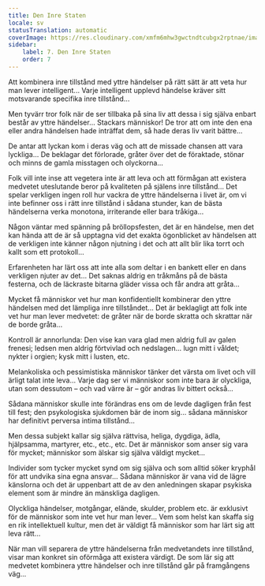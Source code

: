 ```yaml
---
title: Den Inre Staten
locale: sv
statusTranslation: automatic
coverImage: https://res.cloudinary.com/xmfm6mhw3gwctndtcubgx2rptnae/image/upload/v1740468922/small_cover_tratado_de_psicologia_revolucionaria_a4c0dca4e0.webp
sidebar:
    label: 7. Den Inre Staten
    order: 7
---
```

Att kombinera inre tillstånd med yttre händelser på rätt sätt är att veta hur man lever intelligent... Varje intelligent upplevd händelse kräver sitt motsvarande specifika inre tillstånd...

Men tyvärr tror folk när de ser tillbaka på sina liv att dessa i sig själva enbart består av yttre händelser... Stackars människor! De tror att om inte den ena eller andra händelsen hade inträffat dem, så hade deras liv varit bättre...

De antar att lyckan kom i deras väg och att de missade chansen att vara lyckliga... De beklagar det förlorade, gråter över det de föraktade, stönar och minns de gamla misstagen och olyckorna...

Folk vill inte inse att vegetera inte är att leva och att förmågan att existera medvetet uteslutande beror på kvaliteten på själens inre tillstånd... Det spelar verkligen ingen roll hur vackra de yttre händelserna i livet är, om vi inte befinner oss i rätt inre tillstånd i sådana stunder, kan de bästa händelserna verka monotona, irriterande eller bara tråkiga...

Någon väntar med spänning på bröllopsfesten, det är en händelse, men det kan hända att de är så upptagna vid det exakta ögonblicket av händelsen att de verkligen inte känner någon njutning i det och att allt blir lika torrt och kallt som ett protokoll...

Erfarenheten har lärt oss att inte alla som deltar i en bankett eller en dans verkligen njuter av det... Det saknas aldrig en tråkmåns på de bästa festerna, och de läckraste bitarna gläder vissa och får andra att gråta...

Mycket få människor vet hur man konfidentiellt kombinerar den yttre händelsen med det lämpliga inre tillståndet... Det är beklagligt att folk inte vet hur man lever medvetet: de gråter när de borde skratta och skrattar när de borde gråta...

Kontroll är annorlunda: Den vise kan vara glad men aldrig full av galen frenesi; ledsen men aldrig förtvivlad och nedslagen... lugn mitt i våldet; nykter i orgien; kysk mitt i lusten, etc.

Melankoliska och pessimistiska människor tänker det värsta om livet och vill ärligt talat inte leva... Varje dag ser vi människor som inte bara är olyckliga, utan som dessutom – och vad värre är – gör andras liv bittert också...

Sådana människor skulle inte förändras ens om de levde dagligen från fest till fest; den psykologiska sjukdomen bär de inom sig... sådana människor har definitivt perversa intima tillstånd...

Men dessa subjekt kallar sig själva rättvisa, heliga, dygdiga, ädla, hjälpsamma, martyrer, etc., etc., etc. Det är människor som anser sig vara för mycket; människor som älskar sig själva väldigt mycket...

Individer som tycker mycket synd om sig själva och som alltid söker kryphål för att undvika sina egna ansvar... Sådana människor är vana vid de lägre känslorna och det är uppenbart att de av den anledningen skapar psykiska element som är mindre än mänskliga dagligen.

Olyckliga händelser, motgångar, elände, skulder, problem etc. är exklusivt för de människor som inte vet hur man lever... Vem som helst kan skaffa sig en rik intellektuell kultur, men det är väldigt få människor som har lärt sig att leva rätt...

När man vill separera de yttre händelserna från medvetandets inre tillstånd, visar man konkret sin oförmåga att existera värdigt. De som lär sig att medvetet kombinera yttre händelser och inre tillstånd går på framgångens väg...

